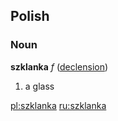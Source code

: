 ==Polish==
===Noun===
'''szklanka''' ''f'' ([[Wiktionary Appendix:Polish hard feminine noun declension|declension]])
# a glass

[[pl:szklanka]]
[[ru:szklanka]]